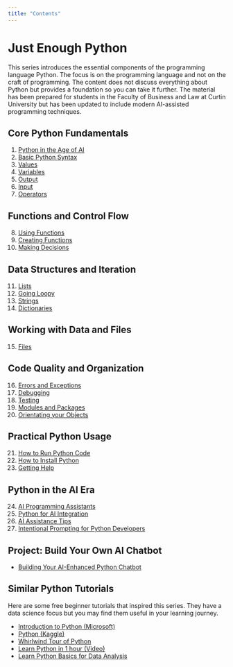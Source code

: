 ```yaml
---
title: "Contents"
---
```


# Just Enough Python

This series introduces the essential components of the programming language Python. The focus is on the programming language and not on the craft of programming. The content does not discuss everything about Python but provides a foundation so you can take it further. The material has been prepared for students in the Faculty of Business and Law at Curtin University but has been updated to include modern AI-assisted programming techniques.

## Core Python Fundamentals

1. [Python in the Age of AI](01_python_in_the_age_of_ai.qmd)
2. [Basic Python Syntax](02_basic_python_syntax.qmd)
3. [Values](03_values.qmd)
4. [Variables](04_variables.qmd)
5. [Output](05_output.qmd)
6. [Input](06_input.qmd)
7. [Operators](07_operators.qmd)

## Functions and Control Flow

8. [Using Functions](08_using_functions.qmd)
9. [Creating Functions](09_creating_functions.qmd)
10. [Making Decisions](10_making_decisions.qmd)

## Data Structures and Iteration

11. [Lists](11_lists.qmd)
12. [Going Loopy](12_going_loopy.qmd)
13. [Strings](13_strings.qmd)
14. [Dictionaries](14_dictionaries.qmd)

## Working with Data and Files

15. [Files](15_files.qmd)

## Code Quality and Organization

16. [Errors and Exceptions](16_errors_and_exceptions.qmd)
17. [Debugging](17_debugging.qmd)
18. [Testing](18_testing.qmd)
19. [Modules and Packages](19_modules_and_packages.qmd)
20. [Orientating your Objects](20_orientating_your_objects.qmd)

## Practical Python Usage

21. [How to Run Python Code](21_how_to_run_python_code.qmd)
22. [How to Install Python](22_how_to_install_python_testing.qmd)
23. [Getting Help](23_getting_help.qmd)

## Python in the AI Era

24. [AI Programming Assistants](24_ai_programming_assistants.qmd)
25. [Python for AI Integration](25_python_ai_integration.qmd)
26. [AI Assistance Tips](26_ai_assistance_tips.qmd)
27. [Intentional Prompting for Python Developers](27_intentional_prompting.qmd)

## Project: Build Your Own AI Chatbot

- [Building Your AI-Enhanced Python Chatbot](chatbot_project.qmd)

## Similar Python Tutorials

Here are some free beginner tutorials that inspired this series. They have a data science focus but you may find them useful in your learning journey.

* [Introduction to Python (Microsoft)](https://docs.microsoft.com/en-us/learn/modules/intro-to-python/)
* [Python (Kaggle)](https://www.kaggle.com/learn/python)
* [Whirlwind Tour of Python](https://github.com/jakevdp/WhirlwindTourOfPython/blob/master/Index.ipynb)
* [Learn Python in 1 hour (Video)](https://youtu.be/kqtD5dpn9C8)
* [Learn Python Basics for Data Analysis](https://openclassrooms.com/en/courses/2304731-learn-python-basics-for-data-analysis)